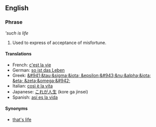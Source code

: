 ==English==

===Phrase===
'''such is life''

#Used to express of acceptance of misfortune.

====Translations====
*French: [[c'est la vie]]
*German: [[so ist das Leben]]
*Greek: [[&#941;&tau;&sigma;&iota; &epsilon;&#943;&nu;&alpha;&iota; &eta; &zeta;&omega;&#942;]]
*Italian: [[così è la vita]]
*Japanese: [[これが人生]] (kore ga jinsei)
*Spanish: [[así es la vida]]

====Synonyms====
*[[that's life]]